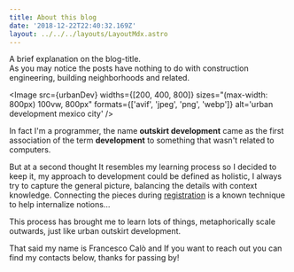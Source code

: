 ```yaml
---
title: About this blog
date: '2018-12-22T22:40:32.169Z'
layout: ../../../layouts/LayoutMdx.astro
---
```


A brief explanation on the blog-title.  
As you may notice the posts have nothing to do with construction engineering,
building neighborhoods and related.

<Image src={urbanDev} widths={[200, 400, 800]} sizes="(max-width: 800px) 100vw, 800px" formats={['avif', 'jpeg', 'png', 'webp']} alt='urban development mexico city' />

In fact I'm a programmer,
the name __outskirt development__ came as the first association of the term __development__ to something that wasn't related to computers.

But at a second thought It resembles my learning process so I decided to keep it, 
my approach to development could be defined as holistic, I always try to capture the general picture, balancing the details with context knowledge.
Connecting the pieces during [registration][1] is a known technique to help internalize notions...

This process has brought me to learn lots of things, metaphorically scale outwards, just like urban outskirt development.  

That said my name is Francesco Calò and If you want to reach out you can find my contacts below, thanks for passing by!

[1]: https://www.google.com/search?q=the+3+r%27s+of+memory
